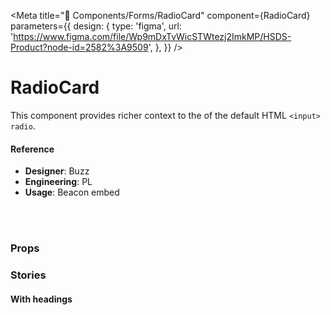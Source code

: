 
<Meta
  title="🧬 Components/Forms/RadioCard"
  component={RadioCard}
  parameters={{
    design: {
      type: 'figma',
      url:
        'https://www.figma.com/file/Wp9mDxTvWicSTWtezj2ImkMP/HSDS-Product?node-id=2582%3A9509',
    },
  }}
/>

# RadioCard

This component provides richer context to the of the default HTML `<input>` `radio`.

<Preview>
  <Story name="default">
    <ChoiceGroup
      align="horizontal"
      value="chat"
      isResponsive
      multiSelect={boolean('multiSelect', false)}
    >
      <RadioCard icon="fab-chat" value="chat" />
      <RadioCard icon="fab-antenna" value="antenna" />
      <RadioCard icon="fab-buoy" value="buoy" />
      <RadioCard icon="fab-search" value="search" />
      <RadioCard icon="fab-question" value="question" />
    </ChoiceGroup>
  </Story>
</Preview>

#### Reference

- **Designer**: Buzz
- **Engineering**: PL
- **Usage**: Beacon embed

<br />
<br />

### Props

<Props of={RadioCard} />

### Stories

#### With headings

<Preview>
  <Story name="with headings">
    <ChoiceGroup
      align="horizontal"
      value="chat"
      choiceMaxWidth="214px"
      isResponsive
    >
      <RadioCard
        icon="fab-chat"
        content="some content"
        heading="Chat"
        value="chat"
        maxWidth="214px"
      />
      <RadioCard
        icon="fab-antenna"
        content="some content"
        heading="Antenna"
        value="antenna"
        maxWidth="214px"
      />
      <RadioCard
        icon="fab-buoy"
        content="some content"
        heading="Buoy"
        value="buoy"
        maxWidth="214px"
      />
    </ChoiceGroup>
  </Story>
</Preview>
